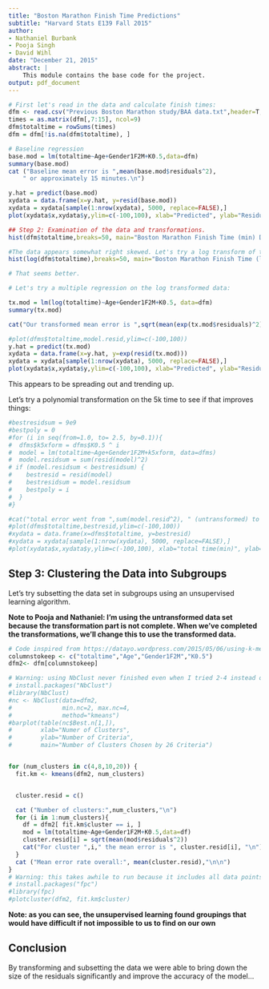 ```yaml
---
title: "Boston Marathon Finish Time Predictions"
subtitle: "Harvard Stats E139 Fall 2015"
author: 
- Nathaniel Burbank
- Pooja Singh
- David Wihl
date: "December 21, 2015"
abstract: |
    This module contains the base code for the project.
output: pdf_document
---
```


```r
# First let's read in the data and calculate finish times:
dfm <- read.csv("Previous Boston Marathon study/BAA data.txt",header=T,sep=" ")
times = as.matrix(dfm[,7:15], ncol=9)
dfm$totaltime = rowSums(times)
dfm = dfm[!is.na(dfm$totaltime), ]

# Baseline regression
base.mod = lm(totaltime~Age+Gender1F2M+K0.5,data=dfm)
summary(base.mod)
cat ("Baseline mean error is ",mean(base.mod$residuals^2),
    " or approximately 15 minutes.\n")

y.hat = predict(base.mod)
xydata = data.frame(x=y.hat, y=resid(base.mod))
xydata = xydata[sample(1:nrow(xydata), 5000, replace=FALSE),]
plot(xydata$x,xydata$y,ylim=c(-100,100), xlab="Predicted", ylab="Residuals")

## Step 2: Examination of the data and transformations.
hist(dfm$totaltime,breaks=50, main="Boston Marathon Finish Time (min) Distribution for '10, '11, '13")

#The data appears somewhat right skewed. Let's try a log transform of the predicted variable:
hist(log(dfm$totaltime),breaks=50, main="Boston Marathon Finish Time (log-min) Distribution for '10, '11, '13")

# That seems better.

# Let's try a multiple regression on the log transformed data:

tx.mod = lm(log(totaltime)~Age+Gender1F2M+K0.5, data=dfm)
summary(tx.mod)

cat("Our transformed mean error is ",sqrt(mean(exp(tx.mod$residuals)^2)),"\n")

#plot(dfms$totaltime,model.resid,ylim=c(-100,100))
y.hat = predict(tx.mod)
xydata = data.frame(x=y.hat, y=exp(resid(tx.mod)))
xydata = xydata[sample(1:nrow(xydata), 5000, replace=FALSE),]
plot(xydata$x,xydata$y,ylim=c(-100,100), xlab="Predicted", ylab="Residuals")
```

This appears to be spreading out and trending up. 

Let's try a polynomial transformation on the 5k time to see if that improves things:
```r
#bestresidsum = 9e9
#bestpoly = 0
#for (i in seq(from=1.0, to= 2.5, by=0.1)){
#  dfms$k5xform = dfms$K0.5 ^ i
#  model = lm(totaltime~Age+Gender1F2M+k5xform, data=dfms)
#  model.residsum = sum(resid(model)^2)
# if (model.residsum < bestresidsum) {
#    bestresid = resid(model)
#    bestresidsum = model.residsum
#    bestpoly = i
#  }
#}

#cat("total error went from ",sum(model.resid^2), " (untransformed) to ", bestresidsum," (transformed)\n")
#plot(dfms$totaltime,bestresid,ylim=c(-100,100))
#xydata = data.frame(x=dfms$totaltime, y=bestresid)
#xydata = xydata[sample(1:nrow(xydata), 5000, replace=FALSE),]
#plot(xydata$x,xydata$y,ylim=c(-100,100), xlab="total time(min)", ylab="Residuals")

```

## Step 3: Clustering the Data into Subgroups

Let's try subsetting the data set in subgroups using an unsupervised learning algorithm.

**Note to Pooja and Nathaniel: I'm using the untransformed data set because the transformation part is not complete. When we've completed the transformations, we'll change this to use the transformed data.**

```r
# Code inspired from https://datayo.wordpress.com/2015/05/06/using-k-means-to-cluster-wine-dataset/
columnstokeep <- c("totaltime","Age","Gender1F2M","K0.5")
dfm2<- dfm[columnstokeep]

# Warning: using NbClust never finished even when I tried 2-4 instead of 2-15 clusters.
# install.packages("NbClust")
#library(NbClust)
#nc <- NbClust(data=dfm2,
#              min.nc=2, max.nc=4,
#              method="kmeans")
#barplot(table(nc$Best.n[1,]),
#        xlab="Numer of Clusters",
#        ylab="Number of Criteria",
#        main="Number of Clusters Chosen by 26 Criteria")


for (num_clusters in c(4,8,10,20)) {
  fit.km <- kmeans(dfm2, num_clusters)


  cluster.resid = c()

  cat ("Number of clusters:",num_clusters,"\n")
  for (i in 1:num_clusters){
    df = dfm2[ fit.km$cluster == i, ]
    mod = lm(totaltime~Age+Gender1F2M+K0.5,data=df)
    cluster.resid[i] = sqrt(mean(mod$residuals^2))
    cat("For cluster ",i," the mean error is ", cluster.resid[i], "\n")
  }
  cat ("Mean error rate overall:", mean(cluster.resid),"\n\n")
}
# Warning: this takes awhile to run because it includes all data points
# install.packages("fpc")
#library(fpc)
#plotcluster(dfm2, fit.km$cluster)
```

**Note: as you can see, the unsupervised learning found groupings that would have difficult if not
impossible to us to find on our own**

## Conclusion

By transforming and subsetting the data we were able to bring down the size of the residuals significantly and improve the accuracy of the model...

